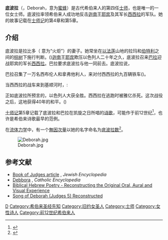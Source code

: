 {{Infobox person
| name                      = 底波拉 
| image                     = Deborah-judge.png
| caption                   = 
| occupation                = 第四任士师
| nationality               = [[希伯来|希伯来]] 
| residence                 = 以法莲山地，拉玛和[[伯特利|伯特利]]之间 
| other_names               = 
| spouse                    = 拉比多
}}
{{Otheruses|subject=英文女子名|other=同名香港藝人|狄波拉}}
'''底波拉'''（{{lang-he|דְּבוֹרָה|Dvora|Dəḇôrā}}，Deborah，意为[[蜜蜂|蜜蜂]]）是古代希伯来人的第四任[[士师|士师]]，也是唯一的一位女士师。底波拉率领希伯来人成功地反击[[迦南|迦南]]王[[耶宾|耶宾]]及其军长[[西西拉|西西拉]]的军队。她的故事记载在[[士师记|士师记]]的第4章和第5章。 

==介绍==
底波拉是拉比多（{{lang-he|לפידות}} 意为“火炬”）的妻子。她常坐在[[以法莲支派|以法莲]]山地的拉玛和[[伯特利|伯特利]]之间的[[棕树|棕树]]下施行判断。({{bibleverse||士师记|4:5|NIV}})[[迦南|迦南]]王[[耶宾|耶宾]]欺压以色列人二十年之久，底波拉召来[[巴拉|巴拉]]迎战耶宾的军长[[西西拉|西西拉]]。巴拉要求底波拉与他一同前去。{{bibleverse||士师记|4:9|NIV}}底波拉说，
{{cquote|我必与你同去，只是你在所行的路上得不着荣耀，因为耶和华要将西西拉交付在一个妇人手里。于是底波拉起来，与巴拉一同往基低斯去。}}

巴拉召集了一万名西布伦人和拿弗他利人，来对付西西拉的九百辆铁车({{bibleverse||士师记|4:10|NIV}})。 

当西西拉的战车来到基顺河时，{{bibleverse||士师记|4:14|NIV}}:
{{cquote|底波拉对巴拉说，你起来，今日就是耶和华将西西拉交在你手里的日子。耶和华岂不在你前头行么？于是巴拉下了他泊山，跟随他的有一万人。}}

正如底波拉所预言的，以色列人大获全胜。西西拉在逃跑时被雅亿杀死。这次战役之后，这地获得40年的和平。({{bibleverse||士师记|5:31|NIV}})

[[士师记|士师记]]第5章记载了底波拉和巴拉在凯旋之日所唱的[[诗歌|诗歌]]，可能作于前12世纪<ref>{{cite|title=The Old Testament, A Historical and Literary Introduction to the Hebrew Scriptures|author=Michael D. Coogan|publisher=Oxford University Press|pages=214,219|year=2011}}</ref>，也许是希伯来诗歌最早的范例。 

在[[流体力学|流体力学]]中，有一个[[無因次量|無因次量]]以她的名字命名为[[底波拉数|底波拉数]]<ref>{{cite web|url=http://www.ales2.ualberta.ca/afns/courses/nufs403/PDFs/chapter3.pdf|accessdate=2009-11-02|title=''Dairy Processing Handbook''. Chapter 3, "Rheology"|archive-date=2011-07-06|archive-url=https://web.archive.org/web/20110706205836/http://www.ales2.ualberta.ca/afns/courses/nufs403/PDFs/chapter3.pdf|dead-url=no}}</ref>。

[[File:Deborah.jpg|thumb]]
==参考文献==
{{Reflist}}
{{Wikisource|圣经钦定译本#士师记第4章}}
*[http://www.jewishencyclopedia.com/view.jsp?artid=689&letter=J&search=Judges Book of Judges article] {{Wayback|url=http://www.jewishencyclopedia.com/view.jsp?artid=689&letter=J&search=Judges |date=20110522225532 }}, ''Jewish Encyclopedia''
*[http://www.newadvent.org/cathen/04663a.htm Debbora] {{Wayback|url=http://www.newadvent.org/cathen/04663a.htm |date=20111011122944 }}, ''Catholic Encyclopedia''
*[http://www.houseofdavid.ca/anc_heb.htm Biblical Hebrew Poetry - Reconstructing the Original Oral, Aural and Visual Experience] {{Wayback|url=http://www.houseofdavid.ca/anc_heb.htm |date=20110606001541 }}
*[http://www.houseofdavid.ca/anc_heb_6.htm#Deborah Song of Deborah (Judges 5) Reconstructed] {{Wayback|url=http://www.houseofdavid.ca/anc_heb_6.htm#Deborah |date=20110606010909 }}

{{S-start}}
{{Succession box| before = [[珊迦|珊迦]]| title = [[士师|士师]]|years=| after = [[基甸|基甸]]}}
{{S-end}}

{{Authority control}}
{{犹太人和犹太教}}

[[Category:圣经人物|D]]
[[Category:希伯来圣经先知|Category:希伯来圣经先知]]
[[Category:旧约女圣人|Category:旧约女圣人]]
[[Category:士师|Category:士师]]
[[Category:女性诗人|Category:女性诗人]]
[[Category:前12世纪希伯来人|Category:前12世纪希伯来人]]